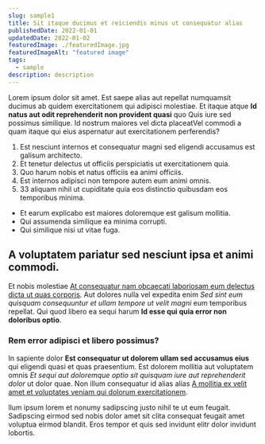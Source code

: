 ```yaml
---
slug: sample1
title: Sit itaque ducimus et reiciendis minus ut consequatur alias
publishedDate: 2022-01-01
updatedDate: 2022-01-02
featuredImage: ./featuredImage.jpg
featuredImageAlt: "featured image"
tags:
  - sample
description: description
---
```


Lorem ipsum dolor sit amet. Est saepe alias aut repellat numquamsit ducimus ab quidem exercitationem qui adipisci molestiae. Et itaque atque **Id natus aut odit reprehenderit non provident quasi** quo Quis iure sed possimus similique. Id nostrum maiores vel dicta placeatVel commodi a quam itaque qui eius aspernatur aut exercitationem perferendis?

1.  Est nesciunt internos et consequatur magni sed eligendi accusamus est galisum architecto.
2.  Et tenetur delectus ut officiis perspiciatis ut exercitationem quia.
3.  Quo harum nobis et natus officiis ea animi officiis.
4.  Est internos adipisci non tempore autem eum animi omnis.
5.  33 aliquam nihil ut cupiditate quia eos distinctio quibusdam eos temporibus minima.

- Et earum explicabo est maiores doloremque est galisum mollitia.
- Qui assumenda similique ea minima corrupti.
- Qui similique nisi ut vitae fuga.

## A voluptatem pariatur sed nesciunt ipsa et animi commodi.

Et nobis molestiae [At consequatur nam obcaecati laboriosam eum delectus dicta ut quas corporis](https://www.loremipzum.com). Aut dolores nulla vel expedita enim _Sed sint eum quisquam consequuntur et ullam tempore ut velit magni_ eum temporibus repellat. Qui quod libero ea sequi harum **Id esse qui quia error non doloribus optio**.

### Rem error adipisci et libero possimus?

In sapiente dolor **Est consequatur ut dolorem ullam sed accusamus eius** qui eligendi quasi et quas praesentium. Est dolorem mollitia aut voluptatem omnis _Et sequi aut doloremque optio sit quisquam iure aut reprehenderit dolor_ ut dolor quae. Non illum consequatur id alias alias [A mollitia ex velit amet et voluptates veniam qui dolorum exercitationem](https://www.loremipzum.com).

llum ipsum lorem et nonumy sadipscing justo nihil te ut eum feugait. Sadipscing eirmod sed nobis dolor amet sit clita consequat feugait amet voluptua eirmod blandit. Eros tempor et quis sed invidunt elitr dolor invidunt lobortis.
